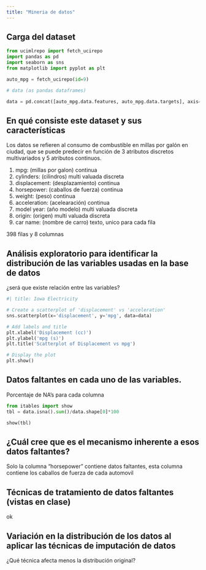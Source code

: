 ```yaml
---
title: "Mineria de datos"
---
```




## Carga del dataset 

```python
from ucimlrepo import fetch_ucirepo 
import pandas as pd
import seaborn as sns
from matplotlib import pyplot as plt

auto_mpg = fetch_ucirepo(id=9) 

# data (as pandas dataframes) 

data = pd.concat([auto_mpg.data.features, auto_mpg.data.targets], axis=1, join='outer')
```


## En qué consiste este dataset y sus características

Los datos se refieren al consumo de combustible en millas por galón en ciudad, que se puede predecir en función de 3 atributos discretos multivariados y 5 atributos continuos.



1. mpg: (millas por galon) continua 
2. cylinders: (cilindros) multi valuada discreta 
3. displacement: (desplazamiento) continua
4. horsepower: (caballos de fuerza) continua 
5. weight: (peso) continua 
6. acceleration: (acelearación) continua 
7. model year: (año modelo) multi valuada discreta
8. origin: (origen) multi valuada discreta
9. car name: (nombre de carro) texto, unico para cada fila


398 filas y 8 columnas


## Análisis exploratorio para identificar la distribución de las variables usadas en la base de datos 

¿será que existe relación entre las variables?


```python
#| title: Iowa Electricity

# Create a scatterplot of 'displacement' vs 'acceleration'
sns.scatterplot(x='displacement', y='mpg', data=data)

# Add labels and title
plt.xlabel('Displacement (cc)')
plt.ylabel('mpg (s)')
plt.title('Scatterplot of Displacement vs mpg')

# Display the plot
plt.show()
```



## Datos faltantes en cada uno de las variables.

Porcentaje de NA's para cada columna

```python
from itables import show
tbl = data.isna().sum()/data.shape[0]*100

show(tbl)
```


## ¿Cuál cree que es el mecanismo inherente a esos datos faltantes?

Solo la columna "horsepower" contiene datos faltantes, esta columna contiene los caballos de fuerza de cada automovil

## Técnicas de tratamiento de datos faltantes (vistas en clase)

ok


## Variación en la distribución de los datos al aplicar las técnicas de imputación de datos

¿Qué técnica afecta menos la distribución original?
